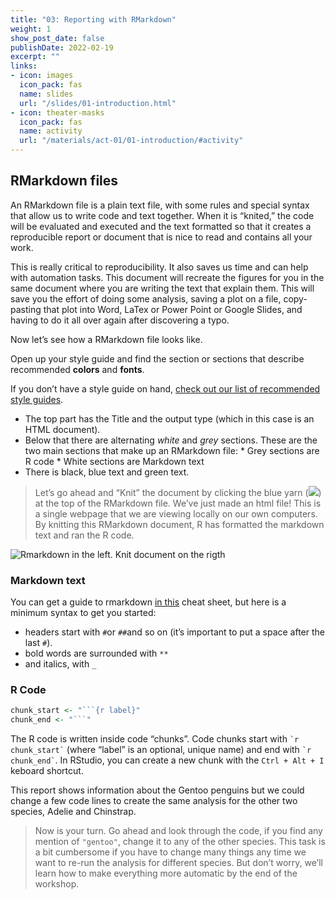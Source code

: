 ```yaml
---
title: "03: Reporting with RMarkdown"
weight: 1
show_post_date: false
publishDate: 2022-02-19
excerpt: ""
links:
- icon: images
  icon_pack: fas
  name: slides
  url: "/slides/01-introduction.html"
- icon: theater-masks
  icon_pack: fas
  name: activity
  url: "/materials/act-01/01-introduction/#activity"
---
```


## RMarkdown files

An RMarkdown file is a plain text file, with some rules and special syntax that allow us to write code and text together. When it is “knited,” the code will be evaluated and executed and the text formatted so that it creates a reproducible report or document that is nice to read and contains all your work.

This is really critical to reproducibility. It also saves us time and can help with automation tasks. This document will recreate the figures for you in the same document where you are writing the text that explain them. This will save you the effort of doing some analysis, saving a plot on a file, copy-pasting that plot into Word, LaTex or Power Point or Google Slides, and having to do it all over again after discovering a typo.

Now let's see how a RMarkdown file looks like. 


::: instructions
Open up your style guide and find the section or sections that describe recommended **colors** and **fonts**.

If you don't have a style guide on hand, [check out our list of recommended style guides](/materials/prework/#bring-a-style-guide).
:::

* The top part has the Title and the output type (which in this case is an HTML document).
* Below that there are alternating _white_ and _grey_ sections. These are the two main sections that make up an RMarkdown file:
      * Grey sections are R code
      * White sections are Markdown text
* There is black, blue text and green text.

> Let’s go ahead and “Knit” the document by clicking the blue yarn (<img src="img/knit-boton.png">) at the top of the RMarkdown file. 
We've just made an html file! This is a single webpage that we are viewing locally on our own computers. By knitting this RMarkdown document, R has formatted the markdown text and ran the R code.

<img src="img/markdown-knit.png" alt="Rmarkdown in the left. Knit document on the rigth"/>

### Markdown text

You can get a guide to rmarkdown [in this](add link) cheat sheet, but here is a minimum syntax to get you started:

* headers start with `# `or `## `and so on (it's important to put a space after the last `#`).
* bold words are surrounded with `**`
* and italics, with `_`

### R Code

```r
chunk_start <- "```{r label}"
chunk_end <- "```"
```

The R code is written inside code "chunks". Code chunks start with `` `r chunk_start` `` (where "label" is an optional, unique name) and end with  `` `r chunk_end` ``. In RStudio, you can create a new chunk with the `Ctrl + Alt + I` keboard shortcut.

This report shows information about the Gentoo penguins but we could change a few code lines to create the same analysis for the other two species, Adelie and Chinstrap.

> Now is your turn. Go ahead and look through the code, if you find any mention of `"gentoo"`, change it to any of the other species. 
This task is a bit cumbersome if you have to change many things any time we want to re-run the analysis for different species. But don't worry, we'll learn how to make everything more automatic by the end of the workshop. 

